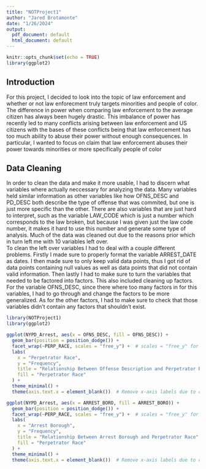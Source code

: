 ```yaml
---
title: "NOTProject1"
author: "Jared Brotamonte"
date: "1/26/2024"
output:
  pdf_document: default
  html_document: default
---
```


```r
knitr::opts_chunk$set(echo = TRUE)
library(ggplot2)
```
## Introduction
For this project, I decided to look into the topic of law enforcement and whether or not law enforecment
truly targets minorities and people of color.   
The difference in power when comparing law enforcement to the average citizen has always been hugely
drastic. This imbalance of power has recently led to many conflicts arising between law enforcement and
US citizens with the bases of these conflicts being that law enforcement has too much ability to abuse their
power without enough consequences. In particular, I wanted to focus on claim that law enforcement abuses
their power towards minorities or more specifically people of color

## Data Cleaning
In order to clean the data and make it more usable, I had to discern what variables where actually neccessary for analyzing the data. Many variables held similar information as other variables like how OFNS_DESC and PD_DESC both describe the type of offense that was commited, but one is just more specific than the other. There are also variables that are just hard to interpret, such as the variable LAW_CODE which is just a number which corresponds to the law broken, but because I was given just the law code number, it makes it hard to use this number and generate some type of analysis. Much of the data was cleaned out due to the reasons prior which in turn left me with 10 variables left over.    
To clean the left over variables I had to deal with a couple different problems. Firstly I made sure to properly format the variable ARREST_DATE as dates. I then made sure to only keep valid data points, thus I got rid of data points containing null values as well as data points that did not contain valid information. Then lastly I had to make sure to turn the variables that needed to be factored into factors. This also included cleaning up factors. For the variable OFNS_DESC, since there where too many factors in for this variables, I had to go through and change the factors to be more generalized. As for the other factors, I had to make sure to check that those variables didn't contain any factors that shouldn't exist.

\newpage
```r
library(NOTProject1)
library(ggplot2)
```

\newpage
```r
ggplot(NYPD_Arrest, aes(x = OFNS_DESC, fill = OFNS_DESC)) +
  geom_bar(position = position_dodge()) +
  facet_wrap(~PERP_RACE, scales = "free_y") +  # scales = "free_y" for better visualization
  labs(
    x = "Perpetrator Race",
    y = "Frequency",
    title = "Relationship Between Offense Description and Perpetrator Race",
    fill = "Perpetrator Race"
  ) +
  theme_minimal() +  
  theme(axis.text.x = element_blank())  # Remove x-axis labels due to clutter
```

\newpage
```r
ggplot(NYPD_Arrest, aes(x = ARREST_BORO, fill = ARREST_BORO)) +
  geom_bar(position = position_dodge()) +
  facet_wrap(~PERP_RACE, scales = "free_y") +  # scales = "free_y" for better visualization
  labs(
    x = "Arrest Borough",
    y = "Frequency",
    title = "Relationship Between Arrest Borough and Perpetrator Race",
    fill = "Perpetrator Race"
  ) +
  theme_minimal() +  
  theme(axis.text.x = element_blank())  # Remove x-axis labels due to clutter
```
